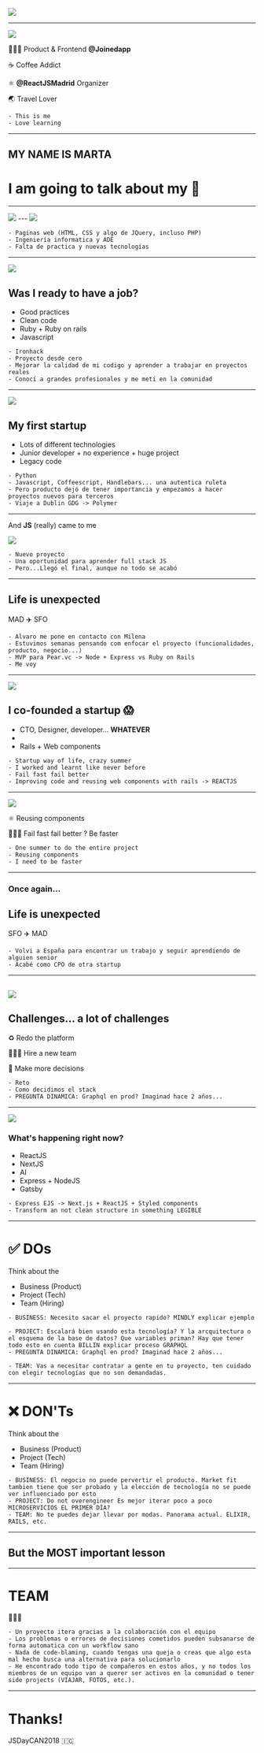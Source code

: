 

<Head>
  <title>Big fails theory</title>
</Head>

![](images/cover.jpg)

---

![](images/logo_iso.png)

👩🏻‍💻 Product & Frontend **@Joinedapp**

☕️ Coffee Addict

⚛️ **@ReactJSMadrid** Organizer

🌏 Travel Lover


```notes
- This is me
- Love learning
```

---

## MY NAME IS MARTA
# I am going to talk about my 📖

---
<Image src='images/joking.gif' />
---

<Image src='images/longtimeago.png' />

```notes
- Paginas web (HTML, CSS y algo de JQuery, incluso PHP)
- Ingeniería informatica y ADE
- Falta de practica y nuevas tecnologías
```
---

![](images/ironhack.png)

## Was I ready to have a job?

- Good practices
- Clean code
- Ruby + Ruby on rails
- Javascript

```notes
- Ironhack
- Proyecto desde cero
- Mejorar la calidad de mi codigo y aprender a trabajar en proyectos reales
- Conocí a grandes profesionales y me metí en la comunidad
```

---

![](images/Floqq.jpg)

## My first startup
- Lots of different technologies
- Junior developer + no experience + huge project
- Legacy code

```notes
- Python
- Javascript, Coffeescript, Handlebars... una autentica ruleta
- Pero producto dejó de tener importancia y empezamos a hacer proyectos nuevos para terceros
- Viaje a Dublin GDG -> Polymer
```

---

And **JS** (really) came to me

![](images/express.png)

```notes
- Nuevo proyecto
- Una oportunidad para aprender full stack JS
- Pero...Llegó el final, aunque no todo se acabó
```

---

## Life is unexpected

MAD ✈️ SFO

```notes
- Alvaro me pone en contacto con Milena
- Estuvimos semanas pensando com enfocar el proyecto (funcionalidades, producto, negocio...)
- MVP para Pear.vc -> Node + Express vs Ruby on Rails
- Me voy
```

---

<img src='images/mindly.jpg'/>

## I co-founded a startup 😱

* CTO, Designer, developer... **WHATEVER**
*
* Rails + Web components

```notes
- Startup way of life, crazy summer
- I worked and learnt like never before
- Fail fast fail better
- Improving code and reusing web components with rails -> REACTJS
```

---


![](images/react.png)

⚛️ Reusing components

🏃🏻‍♀️ Fail fast fail better ? Be faster

```notes
- One summer to do the entire project
- Reusing components
- I need to be faster
```

---


### Once again...

## Life is unexpected

SFO ✈️ MAD

```notes
- Volvi a España para encontrar un trabajo y seguir aprendiendo de alguien senior
- Acabé como CPO de otra startup
```

---

![](images/stack.png)
-

## Challenges... a lot of challenges

♻️ Redo the platform

👩🏻‍💻 Hire a new team

🤯 Make more decisions

```notes
- Reto
- Como decidimos el stack
- PREGUNTA DINAMICA: Graphql en prod? Imaginad hace 2 años...
```
---


![](images/logo_iso.png)
### What's happening right now?
* ReactJS
* NextJS
* AI
* Express + NodeJS
* Gatsby


```notes
- Express EJS -> Next.js + ReactJS + Styled components
- Transform an not clean structure in something LEGIBLE
```
---

# ✅ DOs
Think about the
* Business (Product)
* Project (Tech)
* Team (Hiring)

```notes
- BUSINESS: Necesito sacar el proyecto rapido? MINDLY explicar ejemplo

- PROJECT: Escalará bien usando esta tecnología? Y la arcquitectura o el esquema de la base de datos? Que variables priman? Hay que tener todo esto en cuenta BILLIN explicar proceso GRAPHQL
- PREGUNTA DINAMICA: Graphql en prod? Imaginad hace 2 años...

- TEAM: Vas a necesitar contratar a gente en tu proyecto, ten cuidado con elegir tecnologías que no son demandadas.
```

---

# ❌ DON'Ts
Think about the
* Business (Product)
* Project (Tech)
* Team (Hiring)


```notes
- BUSINESS: El negocio no puede pervertir el producto. Market fit tambien tiene que ser probado y la elección de tecnología no se puede ver influenciado por esto
- PROJECT: Do not overengineer Es mejor iterar poco a poco MICROSERVICIOS EL PRIMER DÍA?
- TEAM: No te puedes dejar llevar por modas. Panorama actual. ELIXIR, RAILS, etc.
```

---

## But the MOST important lesson

---

# TEAM
👩🏻‍💻

```notes
- Un proyecto itera gracias a la colaboración con el equipo
- Los problemas o errores de decisiones cometidos pueden subsanarse de forma automatica con un workflow sano
- Nada de code-blaming, cuando tengas una queja o creas que algo esta mal hecho busca una alternativa para solucionarlo
- He encontrado todo tipo de compañeros en estos años, y no todos los miembros de un equipo van a querer ser activos en la comunidad o tener side projects (VIAJAR, FOTOS, etc.).
```

---

# Thanks!
JSDayCAN2018 🇮🇨
